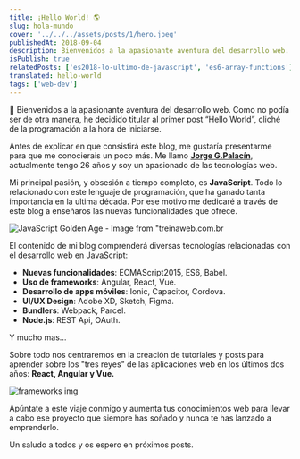 ```yaml
---
title: ¡Hello World! 🌎
slug: hola-mundo
cover: '../../../assets/posts/1/hero.jpeg'
publishedAt: 2018-09-04
description: Bienvenidos a la apasionante aventura del desarrollo web. Como no podía ser de otra manera, he decidido titular al primer post “Hello World”, cliché de la programación a la hora de iniciarse.
isPublish: true
relatedPosts: ['es2018-lo-ultimo-de-javascript', 'es6-array-functions']
translated: hello-world
tags: ['web-dev']
---
```


👋 Bienvenidos a la apasionante aventura del desarrollo web. Como no podía ser de otra manera, he decidido titular al primer post “Hello World”, cliché de la programación a la hora de iniciarse.

Antes de explicar en que consistirá este blog, me gustaría presentarme para que me conocierais un poco más. Me llamo [**Jorge G.Palacín**](https://www.linkedin.com/in/jotagep/), actualmente tengo 26 años y soy un apasionado de las tecnologías web.

Mi principal pasión, y obsesión a tiempo completo, es **JavaScript**. Todo lo relacionado con este lenguaje de programación, que ha ganado tanta importancia en la ultima década. Por ese motivo me dedicaré a través de este blog a enseñaros las nuevas funcionalidades que ofrece.

![JavaScript Golden Age - Image from "treinaweb.com.br](../../../assets/posts/1/javascript.png)

El contenido de mi blog comprenderá diversas tecnologías relacionadas con el desarrollo web en JavaScript:

- **Nuevas funcionalidades**: ECMAScript2015, ES6, Babel.
- **Uso de frameworks**: Angular, React, Vue.
- **Desarrollo de apps móviles**: Ionic, Capacitor, Cordova.
- **UI/UX Design**: Adobe XD, Sketch, Figma.
- **Bundlers**: Webpack, Parcel.
- **Node.js**: REST Api, OAuth.

Y mucho mas...

Sobre todo nos centraremos en la creación de tutoriales y posts para aprender sobre los "tres reyes" de las aplicaciones web en los últimos dos años: **React, Angular y Vue.**

![frameworks img](../../../assets/posts/1/frameworks.png)

Apúntate a este viaje conmigo y aumenta tus conocimientos web para llevar a cabo ese proyecto que siempre has soñado y nunca te has lanzado a emprenderlo.

Un saludo a todos y os espero en próximos posts.
